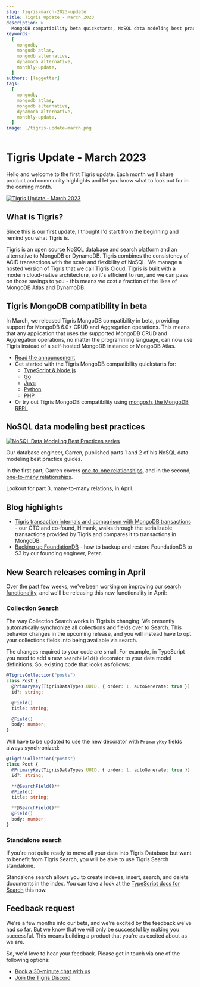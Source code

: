 ```yaml
---
slug: tigris-march-2023-update
title: Tigris Update - March 2023
description: >
  MongoDB compatibility beta quickstarts, NoSQL data modeling best practices, and new Search releases
keywords:
  [
    mongodb,
    mongodb atlas,
    mongodb alternative,
    dynamodb alternative,
    monthly-update,
  ]
authors: [leggetter]
tags:
  [
    mongodb,
    mongodb atlas,
    mongodb alternative,
    dynamodb alternative,
    monthly-update,
  ]
image: ./tigris-update-march.png
---
```


# Tigris Update - March 2023

Hello and welcome to the first Tigris update. Each month we'll share product and community highlights and let you know what to look out for in the coming month.

[![Tigris Update - March 2023](./tigris-update-march.png)](./tigris-march-2023-update/)

<!-- truncate -->

## What is Tigris?

Since this is our first update, I thought I'd start from the beginning and remind you what Tigris is.

Tigris is an open source NoSQL database and search platform and an alternative to MongoDB or DynamoDB. Tigris combines the consistency of ACID transactions with the scale and flexibility of NoSQL. We manage a hosted version of Tigris that we call Tigris Cloud. Tigris is built with a modern cloud-native architecture, so it's efficient to run, and we can pass on those savings to you - this means we cost a fraction of the likes of MongoDB Atlas and DynamoDB.

## Tigris MongoDB compatibility in beta

In March, we released Tigris MongoDB compatibility in beta, providing support for MongoDB 6.0+ CRUD and Aggregation operations. This means that any application that uses the supported MongoDB CRUD and Aggregation operations, no matter the programming language, can now use Tigris instead of a self-hosted MongoDB instance or MongoDB Atlas.

- [Read the announcement](https://www.tigrisdata.com/blog/mongodb-compatibility-beta/)
- Get started with the Tigris MongoDB compatibility quickstarts for:
  - [TypeScript & Node.js](https://www.tigrisdata.com/docs/quickstarts/mongodb-compatibility/typescript/)
  - [Go](https://www.tigrisdata.com/docs/quickstarts/mongodb-compatibility/go/)
  - [Java](https://www.tigrisdata.com/docs/quickstarts/mongodb-compatibility/java/)
  - [Python](https://www.tigrisdata.com/docs/quickstarts/mongodb-compatibility/python/)
  - [PHP](https://www.tigrisdata.com/docs/quickstarts/mongodb-compatibility/php/)
- Or try out Tigris MongoDB compatibility using [mongosh, the MongoDB REPL](https://www.tigrisdata.com/docs/sdkstools/mongodb-compatibility/mongosh/)

## NoSQL data modeling best practices

[![NoSQL Data Modeling Best Practices series](./nosql-data-modeling-best-practices.png)](/blog/tags/data-modeling/)

Our database engineer, Garren, published parts 1 and 2 of his NoSQL data modeling best practice guides.

In the first part, Garren covers [one-to-one relationships](https://www.tigrisdata.com/blog/modelling-one-to-one-relations/), and in the second, [one-to-many relationships](https://www.tigrisdata.com/blog/modeling-one-to-many-relations/).

Lookout for part 3, many-to-many relations, in April.

## Blog highlights

- [Tigris transaction internals and comparison with MongoDB transactions](https://www.tigrisdata.com/blog/transaction-internals-tigris/) - our CTO and co-found, Himank, walks through the serializable transactions provided by Tigris and compares it to transactions in MongoDB.
- [Backing up FoundationDB](https://www.tigrisdata.com/blog/backing-up-foundationdb/) - how to backup and restore FoundationDB to S3 by our founding engineer, Peter.

## New Search releases coming in April

Over the past few weeks, we've been working on improving our [search functionality](https://www.tigrisdata.com/docs/concepts/searching/), and we'll be releasing this new functionality in April:

### Collection Search

The way Collection Search works in Tigris is changing. We presently automatically synchronize all collections and fields over to Search. This behavior changes in the upcoming release, and you will instead have to opt your collections fields into being available via search.

The changes required to your code are small. For example, in TypeScript you need to add a new `SearchField()` decorator to your data model definitions. So, existing code that looks as follows:

```ts
@TigrisCollection("posts")
class Post {
  @PrimaryKey(TigrisDataTypes.UUID, { order: 1, autoGenerate: true })
  id?: string;

  @Field()
  title: string;

  @Field()
  body: number;
}
```

Will have to be updated to use the new decorator with `PrimaryKey` fields always synchronized:

```ts
@TigrisCollection("posts")
class Post {
  @PrimaryKey(TigrisDataTypes.UUID, { order: 1, autoGenerate: true })
  id?: string;

  **@SearchField()**
  @Field()
  title: string;

  **@SearchField()**
  @Field()
  body: number;
}

```

### Standalone search

If you're not quite ready to move all your data into Tigris Database but want to benefit from Tigris Search, you will be able to use Tigris Search standalone.

Standalone search allows you to create indexes, insert, search, and delete documents in the index. You can take a look at the [TypeScript docs for Search](https://www.tigrisdata.com/docs/sdkstools/typescript/search/) this now.

## Feedback request

We're a few months into our beta, and we're excited by the feedback we've had so far. But we know that we will only be successful by making you successful. This means building a product that you're as excited about as we are.

So, we'd love to hear your feedback. Please get in touch via one of the following options:

- [Book a 30-minute chat with us](#calendly-link)
- [Join the Tigris Discord](https://www.tigrisdata.com/discord/)
